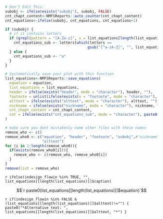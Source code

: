 


```r

# Don't Edit This:
subobj <- ifelse(exists("subobj"), subobj, FALSE)
cnt_chapt_content<-NMFSReports::auto_counter(cnt_chapt_content)
cnt_equations<-ifelse(subobj, cnt_equations, cnt_equations+1)

if (subobj) {
  # if it contains letters
  if (grepl(pattern = "[A-Za-z]", x = list_equations[length(list_equations)][[1]]$number)) {
    cnt_equations_sub <- letters[which(letters == 
                                      gsub("[^a-zA-Z]", "", list_equations[length(list_equations)][[1]]$number))+1]
  } else {
    cnt_equations_sub <- "a"
  }
}

# Systematically save your plot with this function
list_equations<-NMFSReports::save_equations(
  equation = equation, 
  list_equations = list_equations, 
  header = ifelse(exists("header", mode = "character"), header, ""),
  footnote = unlist(ifelse(exists(x = "footnote", mode = "character"), list(footnote), "")), 
  alttext = ifelse(exists("alttext", mode = "character"), alttext, ""),
  nickname = ifelse(exists("nickname", mode = "character"), nickname, filename0),
  cnt_chapt_content = cnt_chapt_content, 
  cnt = ifelse(exists("cnt_equations_sub", mode = "character"), paste0(cnt_equations, cnt_equations_sub), cnt_equations), 
)
```


```r

# make sure you dont mistakenly name other files with these names
remove_who <- c()
remove_who0 <- c("equation", "header", "footnote", "subobj",#"nickname", 
                 "alttext")
for (i in 1:length(remove_who0)){
  if(exists(remove_who0[i])){
    remove_who <- c(remove_who, remove_who0[i])
  }
}
remove(list = remove_who)

```

`r ifelse(indesign_flowin %in% TRUE, "", list_equations[[length(list_equations)]]$caption)`

$$`r paste0(list_equations[[length(list_equations)]]$equation)`$$

`r if(indesign_flowin %in% FALSE & (list_equations[[length(list_equations)]]$alttext)!="") { paste0("*Alternative text: ", list_equations[[length(list_equations)]]$alttext, "*") } `
